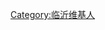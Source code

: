 {{Userbox
  |id=[[File:临沂夜景-凤凰广场-Night in Linyi,Shandong.jpg|49px]]
  |id-c=#FF7F50
  |id-s=18
  |info=<span lang="zh-cn">该用户现在或曾经居住于'''[[临沂市]]'''。</span>
  |info-c=#FF7F50
  |info-s=9
  |border-c=black
}}
[[Category:临沂维基人]]